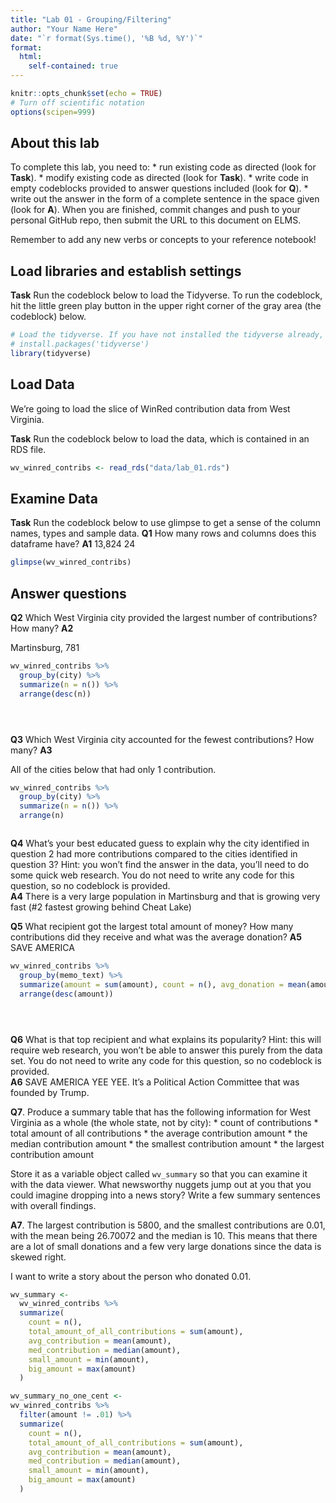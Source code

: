 ```yaml
---
title: "Lab 01 - Grouping/Filtering"
author: "Your Name Here"
date: "`r format(Sys.time(), '%B %d, %Y')`"
format:
  html:
    self-contained: true
---
```


```r
knitr::opts_chunk$set(echo = TRUE)
# Turn off scientific notation
options(scipen=999)
```

## About this lab

To complete this lab, you need to:
* run existing code as directed (look for **Task**).
* modify existing code as directed (look for **Task**).
* write code in empty codeblocks provided to answer questions included (look for **Q**).
* write out the answer in the form of a complete sentence in the space given (look for **A**).
When you are finished, commit changes and push to your personal GitHub repo, then submit the URL to this document on ELMS.

Remember to add any new verbs or concepts to your reference notebook!

## Load libraries and establish settings

**Task** Run the codeblock below to load the Tidyverse. To run the codeblock, hit the little green play button in the upper right corner of the gray area (the codeblock) below.

```r
# Load the tidyverse. If you have not installed the tidyverse already, remove the # from the next line and run it first.  
# install.packages('tidyverse')
library(tidyverse)
```

## Load Data

We're going to load the slice of WinRed contribution data from West Virginia.

**Task** Run the codeblock below to load the data, which is contained in an RDS file.

```r
wv_winred_contribs <- read_rds("data/lab_01.rds")
```

## Examine Data

**Task** Run the codeblock below to use glimpse to get a sense of the column names, types and sample data.
**Q1** How many rows and columns does this dataframe have?
**A1** 
13,824
24

```r
glimpse(wv_winred_contribs)
```

## Answer questions

**Q2** Which West Virginia city provided the largest number of contributions? How many?
**A2** 

Martinsburg, 781

```r
wv_winred_contribs %>% 
  group_by(city) %>% 
  summarize(n = n()) %>% 
  arrange(desc(n))





```
**Q3** Which West Virginia city accounted for the fewest contributions? How many?
**A3** 

All of the cities below that had only 1 contribution.
```r

wv_winred_contribs %>% 
  group_by(city) %>% 
  summarize(n = n()) %>% 
  arrange(n)



```
**Q4** What's your best educated guess to explain why the city identified in question 2 had more contributions compared to the cities identified in question 3? Hint: you won't find the answer in the data, you'll need to do some quick web research. You do not need to write any code for this question, so no codeblock is provided.  
**A4** There is a very large population in Martinsburg and that is growing very fast (#2 fastest growing behind Cheat Lake)

**Q5** What recipient got the largest total amount of money? How many contributions did they receive and what was the average donation?
**A5** 
SAVE AMERICA 
```r

wv_winred_contribs %>% 
  group_by(memo_text) %>% 
  summarize(amount = sum(amount), count = n(), avg_donation = mean(amount)) %>% 
  arrange(desc(amount))





```

**Q6** What is that top recipient and what explains its popularity? Hint: this will require web research, you won't be able to answer this purely from the data set.  You do not need to write any code for this question, so no codeblock is provided.  
**A6** 
SAVE AMERICA YEE YEE. It's a Political Action Committee that was founded by Trump.


**Q7**. Produce a summary table that has the following information for West Virginia as a whole (the whole state, not by city):
* count of contributions
* total amount of all contributions
* the average contribution amount
* the median contribution amount
* the smallest contribution amount
* the largest contribution amount

Store it as a variable object called `wv_summary` so that you can examine it with the data viewer. What newsworthy nuggets jump out at you that you could imagine dropping into a news story? Write a few summary sentences with overall findings.

**A7**. 
The largest contribution is 5800, and the smallest contributions are 0.01, with the mean being 26.70072 and the median is 10. This means that there are a lot of small donations and a few very large donations since the data is skewed right. 

I want to write a story about the person who donated 0.01.
```r

wv_summary <-
  wv_winred_contribs %>% 
  summarize(
    count = n(),
    total_amount_of_all_contributions = sum(amount),
    avg_contribution = mean(amount),
    med_contribution = median(amount),
    small_amount = min(amount),
    big_amount = max(amount)
  )

wv_summary_no_one_cent <-
wv_winred_contribs %>% 
  filter(amount != .01) %>% 
  summarize(
    count = n(),
    total_amount_of_all_contributions = sum(amount),
    avg_contribution = mean(amount),
    med_contribution = median(amount),
    small_amount = min(amount),
    big_amount = max(amount)
  )




```
